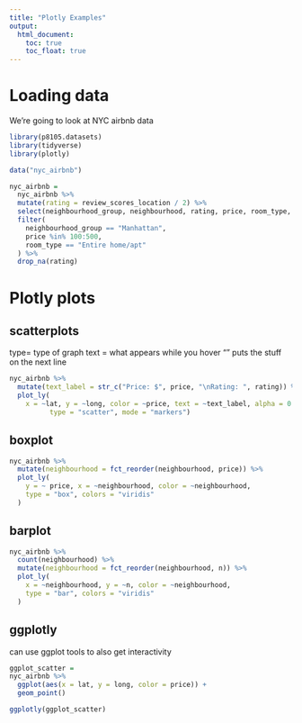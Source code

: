 ```yaml
---
title: "Plotly Examples"
output: 
  html_document:
    toc: true
    toc_float: true
---
```


# Loading data

We're going to look at NYC airbnb data

```r
library(p8105.datasets)
library(tidyverse)
library(plotly)
```



```r
data("nyc_airbnb")

nyc_airbnb = 
  nyc_airbnb %>%
  mutate(rating = review_scores_location / 2) %>% 
  select(neighbourhood_group, neighbourhood, rating, price, room_type, lat, long) %>% 
  filter(
    neighbourhood_group == "Manhattan",
    price %in% 100:500,
    room_type == "Entire home/apt"
  ) %>% 
  drop_na(rating)
```


# Plotly plots

## scatterplots
type= type of graph
text = what appears while you hover
"\n" puts the stuff on the next line

```r
nyc_airbnb %>% 
  mutate(text_label = str_c("Price: $", price, "\nRating: ", rating)) %>% 
  plot_ly(
    x = ~lat, y = ~long, color = ~price, text = ~text_label, alpha = 0.5, 
          type = "scatter", mode = "markers")
```


## boxplot

```r
nyc_airbnb %>% 
  mutate(neighbourhood = fct_reorder(neighbourhood, price)) %>% 
  plot_ly(
    y = ~ price, x = ~neighbourhood, color = ~neighbourhood,
    type = "box", colors = "viridis"
  )
```


## barplot

```r
nyc_airbnb %>% 
  count(neighbourhood) %>% 
  mutate(neighbourhood = fct_reorder(neighbourhood, n)) %>% 
  plot_ly(
    x = ~neighbourhood, y = ~n, color = ~neighbourhood,
    type = "bar", colors = "viridis"
  )
```


## ggplotly 
can use ggplot tools to also get interactivity 
```r
ggplot_scatter = 
nyc_airbnb %>% 
  ggplot(aes(x = lat, y = long, color = price)) +
  geom_point()

ggplotly(ggplot_scatter)
```



